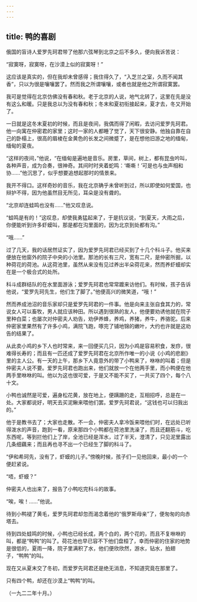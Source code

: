 ```yaml
---
---
---
```

title: 鸭的喜剧
---



俄国的盲诗人爱罗先珂君带了他那六弦琴到北京之后不多久，便向我诉苦说：

“寂寞呀，寂寞呀，在沙漠上似的寂寞呀！”

这应该是真实的，但在我却未曾感得；我住得久了，“入芝兰之室，久而不闻其香”，只以为很是嚷嚷罢了。然而我之所谓嚷嚷，或者也就是他之所谓寂寞罢。

我可是觉得在北京仿佛没有春和秋。老于北京的人说，地气北转了，这里在先是没有这么和暖。只是我总以为没有春和秋；冬末和夏初衔接起来，夏才去，冬又开始了。

一日就是这冬末夏初的时候，而且是夜间，我偶而得了闲暇，去访问爱罗先珂君。他一向寓在仲密君的家里；这时一家的人都睡了觉了，天下很安静。他独自靠在自己的卧榻上，很高的眉棱在金黄色的长发之间微蹙了，是在想他旧游之地的缅甸，缅甸的夏夜。

“这样的夜间，”他说，“在缅甸是遍地是音乐。房里，草间，树上，都有昆虫吟叫，各种声音，成为合奏，很神奇。其间时时夹着蛇鸣：‘嘶嘶！’可是也与虫声相和协……”他沉思了，似乎想要追想起那时的情景来。

我开不得口。这样奇妙的音乐，我在北京确乎未曾听到过，所以即使如何爱国，也辩护不得，因为他虽然目无所见，耳朵是没有聋的。

“北京却连蛙鸣也没有……”他又叹息说。

“蛙鸣是有的！”这叹息，却使我勇猛起来了，于是抗议说，“到夏天，大雨之后，你便能听到许多虾蟆叫，那是都在沟里面的，因为北京到处都有沟。”

“哦……”

过了几天，我的话居然证实了，因为爱罗先珂君已经买到了十几个科斗子。他买来便放在他窗外的院子中央的小池里。那池的长有三尺，宽有二尺，是仲密所掘，以种荷花的荷池。从这荷池里，虽然从来没有见过养出半朵荷花来，然而养虾蟆却实在是一个极合式的处所。

科斗成群结队的在水里面游泳；爱罗先珂君也常常踱来访他们。有时候，孩子告诉他说，“爱罗先珂先生，他们生了脚了。”他便高兴的微笑道，“哦！”

然而养成池沼的音乐家却只是爱罗先珂君的一件事。他是向来主张自食其力的，常说女人可以畜牧，男人就应该种田。所以遇到很熟的友人，他便要劝诱他就在院子里种白菜；也屡次对仲密夫人劝告，劝伊养蜂，养鸡，养猪，养牛，养骆驼。后来仲密家里果然有了许多小鸡，满院飞跑，啄完了铺地锦的嫩叶，大约也许就是这劝告的结果了。

从此卖小鸡的乡下人也时常来，来一回便买几只，因为小鸡是容易积食，发痧，很难得长寿的；而且有一匹还成了爱罗先珂君在北京所作唯一的小说《小鸡的悲剧》里的主人公。有一天的上午，那乡下人竟意外的带了小鸭来了，咻咻的叫着；但是仲密夫人说不要。爱罗先珂君也跑出来，他们就放一个在他两手里，而小鸭便在他两手里咻咻的叫。他以为这也很可爱，于是又不能不买了，一共买了四个，每个八十文。

小鸭也诚然是可爱，遍身松花黄，放在地上，便蹒跚的走，互相招呼，总是在一处。大家都说好，明天去买泥鳅来喂他们罢。爱罗先珂君说，“这钱也可以归我出的。”

他于是教书去了；大家也走散。不一会，仲密夫人拿冷饭来喂他们时，在远处已听得泼水的声音，跑到一看，原来那四个小鸭都在荷池里洗澡了，而且还翻筋斗，吃东西呢，等到拦他们上了岸，全池已经是浑水，过了半天，澄清了，只见泥里露出几条细藕来；而且再也寻不出一个已经生了脚的科斗了。

“伊和希珂先，没有了，虾蟆的儿子。”傍晚时候，孩子们一见他回来，最小的一个便赶紧说。

“唔，虾蟆？”

仲密夫人也出来了，报告了小鸭吃完科斗的故事。

“唉，唉！……”他说。

待到小鸭褪了黄毛，爱罗先珂君却忽而渴念着他的“俄罗斯母亲”了，便匆匆的向赤塔去。

待到四处蛙鸣的时候，小鸭也已经长成，两个白的，两个花的，而且不复咻咻的叫，都是“鸭鸭”的叫了。荷花池也早已容不下他们盘桓了，幸而仲密的住家的地势是很低的，夏雨一降，院子里满积了水，他们便欣欣然，游水，钻水，拍翅子，“鸭鸭”的叫。

现在又从夏末交了冬初，而爱罗先珂君还是绝无消息，不知道究竟在那里了。

只有四个鸭，却还在沙漠上“鸭鸭”的叫。

（一九二二年十月。）